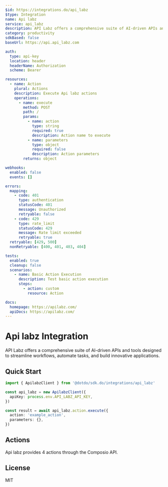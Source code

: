 ```yaml
---
$id: https://integrations.do/api_labz
$type: Integration
name: Api labz
service: api_labz
description: API Labz offers a comprehensive suite of AI-driven APIs and tools designed to streamline workflows, automate tasks, and build innovative applications.
category: productivity
sdkBased: false
baseUrl: https://api.api_labz.com

auth:
  type: api-key
  location: header
  headerName: Authorization
  scheme: Bearer

resources:
  - name: Action
    plural: Actions
    description: Execute Api labz actions
    operations:
      - name: execute
        method: POST
        path: /
        params:
          - name: action
            type: string
            required: true
            description: Action name to execute
          - name: parameters
            type: object
            required: false
            description: Action parameters
        returns: object

webhooks:
  enabled: false
  events: []

errors:
  mapping:
    - code: 401
      type: authentication
      statusCode: 401
      message: Unauthorized
      retryable: false
    - code: 429
      type: rate_limit
      statusCode: 429
      message: Rate limit exceeded
      retryable: true
  retryable: [429, 500]
  nonRetryable: [400, 401, 403, 404]

tests:
  enabled: true
  cleanup: false
  scenarios:
    - name: Basic Action Execution
      description: Test basic action execution
      steps:
        - action: custom
          resource: Action

docs:
  homepage: https://apilabz.com/
  apiDocs: https://apilabz.com/
---
```


# Api labz Integration

API Labz offers a comprehensive suite of AI-driven APIs and tools designed to streamline workflows, automate tasks, and build innovative applications.

## Quick Start

```typescript
import { ApilabzClient } from '@dotdo/sdk.do/integrations/api_labz'

const api_labz = new ApilabzClient({
  apiKey: process.env.API_LABZ_API_KEY,
})

const result = await api_labz.action.execute({
  action: 'example_action',
  parameters: {},
})
```

## Actions

Api labz provides 4 actions through the Composio API.

## License

MIT

